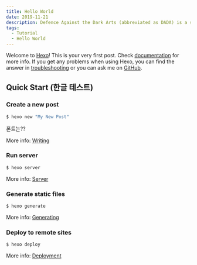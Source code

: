 ```yaml
---
title: Hello World
date: 2019-11-21
description: Defence Against the Dark Arts (abbreviated as DADA) is a subject taught at Hogwarts School of Witchcraft and Wizardry and Ilvermorny School of Witchcraft and Wizardry. In this class, students study and learn how to defend themselves against all aspects of the Dark Arts, including dark creatures, curses, hexes and jinxes (dark charms), and duelling.
tags:
  - Tutorial
  - Hello World
---
```

Welcome to [Hexo](https://hexo.io/)! This is your very first post. Check [documentation](https://hexo.io/docs/) for more info. If you get any problems when using Hexo, you can find the answer in [troubleshooting](https://hexo.io/docs/troubleshooting.html) or you can ask me on [GitHub](https://github.com/hexojs/hexo/issues).

## Quick Start (한글 테스트)

### Create a new post

``` bash
$ hexo new "My New Post"
```

폰트는??

More info: [Writing](https://hexo.io/docs/writing.html)

### Run server

``` bash
$ hexo server
```

More info: [Server](https://hexo.io/docs/server.html)

### Generate static files

``` bash
$ hexo generate
```

More info: [Generating](https://hexo.io/docs/generating.html)

### Deploy to remote sites

``` bash
$ hexo deploy
```

More info: [Deployment](https://hexo.io/docs/one-command-deployment.html)
